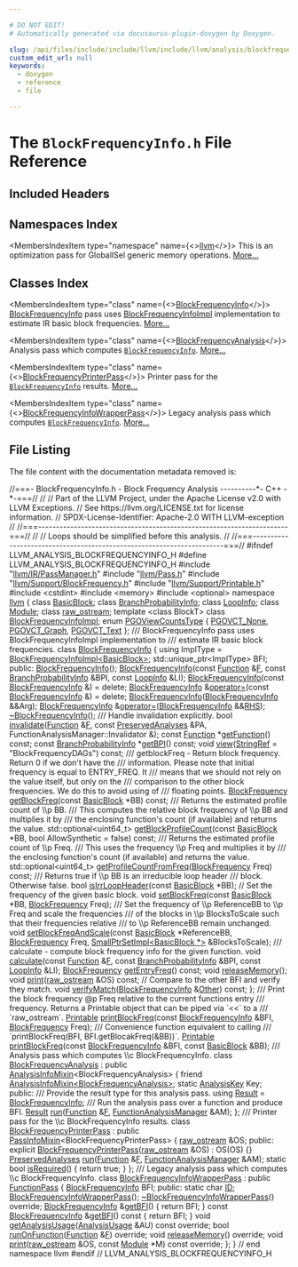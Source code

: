 ```yaml
---

# DO NOT EDIT!
# Automatically generated via docusaurus-plugin-doxygen by Doxygen.

slug: /api/files/include/include/llvm/include/llvm/analysis/blockfrequencyinfo-h
custom_edit_url: null
keywords:
  - doxygen
  - reference
  - file

---
```





# The `BlockFrequencyInfo.h` File Reference

<DoxygenPage pluginConfig={pluginConfig}>



## Included Headers

<IncludesList>
<IncludesListItem
  filePath="llvm/IR/PassManager.h"
  permalink="/docs/api/files/include/include/llvm/include/llvm/ir/passmanager-h"
  isLocal="true" />
<IncludesListItem
  filePath="llvm/Pass.h"
  permalink="/docs/api/files/include/include/llvm/pass-h"
  isLocal="true" />
<IncludesListItem
  filePath="llvm/Support/BlockFrequency.h"
  permalink="/docs/api/files/include/include/llvm/include/llvm/support/blockfrequency-h"
  isLocal="true" />
<IncludesListItem
  filePath="llvm/Support/Printable.h"
  permalink="/docs/api/files/include/include/llvm/include/llvm/support/printable-h"
  isLocal="true" />
<IncludesListItem
  filePath="cstdint"
  permalink=""
  isLocal="false" />
<IncludesListItem
  filePath="memory"
  permalink=""
  isLocal="false" />
<IncludesListItem
  filePath="optional"
  permalink=""
  isLocal="false" />
</IncludesList>

## Namespaces Index

<MembersIndex>

<MembersIndexItem
  type="namespace"
  name={<><a href="/docs/api/namespaces/llvm">llvm</a></>}>
This is an optimization pass for GlobalISel generic memory operations. <a href="/docs/api/namespaces/llvm/#details">More...</a>
</MembersIndexItem>

</MembersIndex>

## Classes Index

<MembersIndex>

<MembersIndexItem
  type="class"
  name={<><a href="/docs/api/classes/llvm/blockfrequencyinfo">BlockFrequencyInfo</a></>}>
<a href="/docs/api/classes/llvm/blockfrequencyinfo">BlockFrequencyInfo</a> pass uses <a href="/docs/api/classes/llvm/blockfrequencyinfoimpl">BlockFrequencyInfoImpl</a> implementation to estimate IR basic block frequencies. <a href="/docs/api/classes/llvm/blockfrequencyinfo/#details">More...</a>
</MembersIndexItem>

<MembersIndexItem
  type="class"
  name={<><a href="/docs/api/classes/llvm/blockfrequencyanalysis">BlockFrequencyAnalysis</a></>}>
Analysis pass which computes <code><a href="/docs/api/classes/llvm/blockfrequencyinfo">BlockFrequencyInfo</a></code>. <a href="/docs/api/classes/llvm/blockfrequencyanalysis/#details">More...</a>
</MembersIndexItem>

<MembersIndexItem
  type="class"
  name={<><a href="/docs/api/classes/llvm/blockfrequencyprinterpass">BlockFrequencyPrinterPass</a></>}>
Printer pass for the <code><a href="/docs/api/classes/llvm/blockfrequencyinfo">BlockFrequencyInfo</a></code> results. <a href="/docs/api/classes/llvm/blockfrequencyprinterpass/#details">More...</a>
</MembersIndexItem>

<MembersIndexItem
  type="class"
  name={<><a href="/docs/api/classes/llvm/blockfrequencyinfowrapperpass">BlockFrequencyInfoWrapperPass</a></>}>
Legacy analysis pass which computes <code><a href="/docs/api/classes/llvm/blockfrequencyinfo">BlockFrequencyInfo</a></code>. <a href="/docs/api/classes/llvm/blockfrequencyinfowrapperpass/#details">More...</a>
</MembersIndexItem>

</MembersIndex>


## File Listing

The file content with the documentation metadata removed is:

<ProgramListing>

<Link id="l00001" /><CodeLine lineNumber="1"><Highlight kind="comment">//===- BlockFrequencyInfo.h - Block Frequency Analysis ----------&#42;- C++ -&#42;-===//</Highlight><Highlight kind="normal"></Highlight></CodeLine>
<Link id="l00002" /><CodeLine lineNumber="2"><Highlight kind="normal"></Highlight><Highlight kind="comment">//</Highlight><Highlight kind="normal"></Highlight></CodeLine>
<Link id="l00003" /><CodeLine lineNumber="3"><Highlight kind="normal"></Highlight><Highlight kind="comment">// Part of the LLVM Project, under the Apache License v2.0 with LLVM Exceptions.</Highlight><Highlight kind="normal"></Highlight></CodeLine>
<Link id="l00004" /><CodeLine lineNumber="4"><Highlight kind="normal"></Highlight><Highlight kind="comment">// See https://llvm.org/LICENSE.txt for license information.</Highlight><Highlight kind="normal"></Highlight></CodeLine>
<Link id="l00005" /><CodeLine lineNumber="5"><Highlight kind="normal"></Highlight><Highlight kind="comment">// SPDX-License-Identifier: Apache-2.0 WITH LLVM-exception</Highlight><Highlight kind="normal"></Highlight></CodeLine>
<Link id="l00006" /><CodeLine lineNumber="6"><Highlight kind="normal"></Highlight><Highlight kind="comment">//</Highlight><Highlight kind="normal"></Highlight></CodeLine>
<Link id="l00007" /><CodeLine lineNumber="7"><Highlight kind="normal"></Highlight><Highlight kind="comment">//===----------------------------------------------------------------------===//</Highlight><Highlight kind="normal"></Highlight></CodeLine>
<Link id="l00008" /><CodeLine lineNumber="8"><Highlight kind="normal"></Highlight><Highlight kind="comment">//</Highlight><Highlight kind="normal"></Highlight></CodeLine>
<Link id="l00009" /><CodeLine lineNumber="9"><Highlight kind="normal"></Highlight><Highlight kind="comment">// Loops should be simplified before this analysis.</Highlight><Highlight kind="normal"></Highlight></CodeLine>
<Link id="l00010" /><CodeLine lineNumber="10"><Highlight kind="normal"></Highlight><Highlight kind="comment">//</Highlight><Highlight kind="normal"></Highlight></CodeLine>
<Link id="l00011" /><CodeLine lineNumber="11"><Highlight kind="normal"></Highlight><Highlight kind="comment">//===----------------------------------------------------------------------===//</Highlight><Highlight kind="normal"></Highlight></CodeLine>
<Link id="l00012" /><CodeLine lineNumber="12"><Highlight kind="normal"></Highlight></CodeLine>
<Link id="l00013" /><CodeLine lineNumber="13"><Highlight kind="normal"></Highlight><Highlight kind="preprocessor">#ifndef LLVM&#95;ANALYSIS&#95;BLOCKFREQUENCYINFO&#95;H</Highlight><Highlight kind="normal"></Highlight></CodeLine>
<Link id="l00014" /><CodeLine lineNumber="14"><Highlight kind="normal"></Highlight><Highlight kind="preprocessor">#define LLVM&#95;ANALYSIS&#95;BLOCKFREQUENCYINFO&#95;H</Highlight><Highlight kind="normal"></Highlight></CodeLine>
<Link id="l00015" /><CodeLine lineNumber="15"><Highlight kind="normal"></Highlight></CodeLine>
<Link id="l00016" /><CodeLine lineNumber="16"><Highlight kind="normal"></Highlight><Highlight kind="preprocessor">#include &quot;<a href="/docs/api/files/include/include/llvm/include/llvm/ir/passmanager-h">llvm/IR/PassManager.h</a>&quot;</Highlight><Highlight kind="normal"></Highlight></CodeLine>
<Link id="l00017" /><CodeLine lineNumber="17"><Highlight kind="normal"></Highlight><Highlight kind="preprocessor">#include &quot;<a href="/docs/api/files/include/include/llvm/pass-h">llvm/Pass.h</a>&quot;</Highlight><Highlight kind="normal"></Highlight></CodeLine>
<Link id="l00018" /><CodeLine lineNumber="18"><Highlight kind="normal"></Highlight><Highlight kind="preprocessor">#include &quot;<a href="/docs/api/files/include/include/llvm/include/llvm/support/blockfrequency-h">llvm/Support/BlockFrequency.h</a>&quot;</Highlight><Highlight kind="normal"></Highlight></CodeLine>
<Link id="l00019" /><CodeLine lineNumber="19"><Highlight kind="normal"></Highlight><Highlight kind="preprocessor">#include &quot;<a href="/docs/api/files/include/include/llvm/include/llvm/support/printable-h">llvm/Support/Printable.h</a>&quot;</Highlight><Highlight kind="normal"></Highlight></CodeLine>
<Link id="l00020" /><CodeLine lineNumber="20"><Highlight kind="normal"></Highlight><Highlight kind="preprocessor">#include &lt;cstdint&gt;</Highlight><Highlight kind="normal"></Highlight></CodeLine>
<Link id="l00021" /><CodeLine lineNumber="21"><Highlight kind="normal"></Highlight><Highlight kind="preprocessor">#include &lt;memory&gt;</Highlight><Highlight kind="normal"></Highlight></CodeLine>
<Link id="l00022" /><CodeLine lineNumber="22"><Highlight kind="normal"></Highlight><Highlight kind="preprocessor">#include &lt;optional&gt;</Highlight><Highlight kind="normal"></Highlight></CodeLine>
<Link id="l00023" /><CodeLine lineNumber="23"><Highlight kind="normal"></Highlight></CodeLine>
<Link id="l00024" /><CodeLine lineNumber="24"><Highlight kind="normal"></Highlight><Highlight kind="keyword">namespace </Highlight><Highlight kind="normal"><a href="/docs/api/namespaces/llvm">llvm</a> &#123;</Highlight></CodeLine>
<Link id="l00025" /><CodeLine lineNumber="25"><Highlight kind="normal"></Highlight></CodeLine>
<Link id="l00026" /><CodeLine lineNumber="26"><Highlight kind="normal"></Highlight><Highlight kind="keyword">class </Highlight><Highlight kind="normal"><a href="/docs/api/classes/llvm/basicblock">BasicBlock</a>;</Highlight></CodeLine>
<Link id="l00027" /><CodeLine lineNumber="27"><Highlight kind="normal"></Highlight><Highlight kind="keyword">class </Highlight><Highlight kind="normal"><a href="/docs/api/classes/llvm/branchprobabilityinfo">BranchProbabilityInfo</a>;</Highlight></CodeLine>
<Link id="l00028" /><CodeLine lineNumber="28"><Highlight kind="normal"></Highlight><Highlight kind="keyword">class </Highlight><Highlight kind="normal"><a href="/docs/api/classes/llvm/loopinfo">LoopInfo</a>;</Highlight></CodeLine>
<Link id="l00029" /><CodeLine lineNumber="29"><Highlight kind="normal"></Highlight><Highlight kind="keyword">class </Highlight><Highlight kind="normal"><a href="/docs/api/classes/llvm/module">Module</a>;</Highlight></CodeLine>
<Link id="l00030" /><CodeLine lineNumber="30"><Highlight kind="normal"></Highlight><Highlight kind="keyword">class </Highlight><Highlight kind="normal"><a href="/docs/api/classes/llvm/raw-ostream">raw&#95;ostream</a>;</Highlight></CodeLine>
<Link id="l00031" /><CodeLine lineNumber="31"><Highlight kind="normal"></Highlight><Highlight kind="keyword">template</Highlight><Highlight kind="normal"> &lt;</Highlight><Highlight kind="keyword">class</Highlight><Highlight kind="normal"> BlockT&gt; </Highlight><Highlight kind="keyword">class </Highlight><Highlight kind="normal"><a href="/docs/api/classes/llvm/blockfrequencyinfoimpl">BlockFrequencyInfoImpl</a>;</Highlight></CodeLine>
<Link id="l00032" /><CodeLine lineNumber="32"><Highlight kind="normal"></Highlight></CodeLine>
<Link id="l00033" /><CodeLine lineNumber="33" lineLink="/docs/api/namespaces/llvm/#a726a37ae665057b176aba58871cf0616a006586d50ef1cc2441c651e5e0653c4e"><Highlight kind="normal"></Highlight><Highlight kind="keyword">enum</Highlight><Highlight kind="normal"> <a href="/docs/api/namespaces/llvm/#a726a37ae665057b176aba58871cf0616">PGOViewCountsType</a> &#123; <a href="/docs/api/namespaces/llvm/#a726a37ae665057b176aba58871cf0616a3c9596b568bb5b8379c7242004e4a70a">PGOVCT&#95;None</a>, <a href="/docs/api/namespaces/llvm/#a726a37ae665057b176aba58871cf0616a006586d50ef1cc2441c651e5e0653c4e">PGOVCT&#95;Graph</a>, <a href="/docs/api/namespaces/llvm/#a726a37ae665057b176aba58871cf0616ac7b397abc7fb6a7e89be33a420289bc8">PGOVCT&#95;Text</a> &#125;;</Highlight></CodeLine>
<Link id="l00034" /><CodeLine lineNumber="34"><Highlight kind="normal"></Highlight><Highlight kind="comment"></Highlight></CodeLine>
<Link id="l00035" /><CodeLine lineNumber="35"><Highlight kind="comment">/// BlockFrequencyInfo pass uses BlockFrequencyInfoImpl implementation to</Highlight></CodeLine>
<Link id="l00036" /><CodeLine lineNumber="36"><Highlight kind="comment">/// estimate IR basic block frequencies.</Highlight><Highlight kind="normal"></Highlight></CodeLine>
<Link id="l00037" /><CodeLine lineNumber="37" lineLink="/docs/api/classes/llvm/blockfrequencyinfo"><Highlight kind="normal"></Highlight><Highlight kind="keyword">class </Highlight><Highlight kind="normal"><a href="/docs/api/classes/llvm/blockfrequencyinfo/#a63f02875db1a565606e8eea6bb05db1b">BlockFrequencyInfo</a> &#123;</Highlight></CodeLine>
<Link id="l00038" /><CodeLine lineNumber="38"><Highlight kind="normal">  </Highlight><Highlight kind="keyword">using </Highlight><Highlight kind="normal">ImplType = <a href="/docs/api/classes/llvm/blockfrequencyinfoimpl">BlockFrequencyInfoImpl&lt;BasicBlock&gt;</a>;</Highlight></CodeLine>
<Link id="l00039" /><CodeLine lineNumber="39"><Highlight kind="normal"></Highlight></CodeLine>
<Link id="l00040" /><CodeLine lineNumber="40"><Highlight kind="normal">  std::unique&#95;ptr&lt;ImplType&gt; BFI;</Highlight></CodeLine>
<Link id="l00041" /><CodeLine lineNumber="41"><Highlight kind="normal"></Highlight></CodeLine>
<Link id="l00042" /><CodeLine lineNumber="42"><Highlight kind="normal"></Highlight><Highlight kind="keyword">public</Highlight><Highlight kind="normal">:</Highlight></CodeLine>
<Link id="l00043" /><CodeLine lineNumber="43" lineLink="/docs/api/classes/llvm/blockfrequencyinfo/#a63f02875db1a565606e8eea6bb05db1b"><Highlight kind="normal">  <a href="/docs/api/classes/llvm/blockfrequencyinfo/#a63f02875db1a565606e8eea6bb05db1b">BlockFrequencyInfo</a>();</Highlight></CodeLine>
<Link id="l00044" /><CodeLine lineNumber="44"><Highlight kind="normal">  <a href="/docs/api/classes/llvm/blockfrequencyinfo/#a63f02875db1a565606e8eea6bb05db1b">BlockFrequencyInfo</a>(</Highlight><Highlight kind="keyword">const</Highlight><Highlight kind="normal"> <a href="/docs/api/classes/llvm/function">Function</a> &amp;<a href="/docs/api/files/lib/lib/support/md5-cpp/#a96d73bbd7af15cb1fc38c3f4a3bd82e9">F</a>, </Highlight><Highlight kind="keyword">const</Highlight><Highlight kind="normal"> <a href="/docs/api/classes/llvm/branchprobabilityinfo">BranchProbabilityInfo</a> &amp;BPI,</Highlight></CodeLine>
<Link id="l00045" /><CodeLine lineNumber="45"><Highlight kind="normal">                     </Highlight><Highlight kind="keyword">const</Highlight><Highlight kind="normal"> <a href="/docs/api/classes/llvm/loopinfo">LoopInfo</a> &amp;LI);</Highlight></CodeLine>
<Link id="l00046" /><CodeLine lineNumber="46" lineLink="/docs/api/classes/llvm/blockfrequencyinfo/#afd2bac681140481173c55877752d2886"><Highlight kind="normal">  <a href="/docs/api/classes/llvm/blockfrequencyinfo/#afd2bac681140481173c55877752d2886">BlockFrequencyInfo</a>(</Highlight><Highlight kind="keyword">const</Highlight><Highlight kind="normal"> <a href="/docs/api/classes/llvm/blockfrequencyinfo/#a63f02875db1a565606e8eea6bb05db1b">BlockFrequencyInfo</a> &amp;) = </Highlight><Highlight kind="keyword">delete</Highlight><Highlight kind="normal">;</Highlight></CodeLine>
<Link id="l00047" /><CodeLine lineNumber="47" lineLink="/docs/api/classes/llvm/blockfrequencyinfo/#a557c1b880e465c1e2cdb22603d079d82"><Highlight kind="normal">  <a href="/docs/api/classes/llvm/blockfrequencyinfo/#a63f02875db1a565606e8eea6bb05db1b">BlockFrequencyInfo</a> &amp;<a href="/docs/api/classes/llvm/blockfrequencyinfo/#a557c1b880e465c1e2cdb22603d079d82">operator=</a>(</Highlight><Highlight kind="keyword">const</Highlight><Highlight kind="normal"> <a href="/docs/api/classes/llvm/blockfrequencyinfo/#a63f02875db1a565606e8eea6bb05db1b">BlockFrequencyInfo</a> &amp;) = </Highlight><Highlight kind="keyword">delete</Highlight><Highlight kind="normal">;</Highlight></CodeLine>
<Link id="l00048" /><CodeLine lineNumber="48"><Highlight kind="normal">  <a href="/docs/api/classes/llvm/blockfrequencyinfo/#a63f02875db1a565606e8eea6bb05db1b">BlockFrequencyInfo</a>(<a href="/docs/api/classes/llvm/blockfrequencyinfo/#a63f02875db1a565606e8eea6bb05db1b">BlockFrequencyInfo</a> &amp;&amp;Arg);</Highlight></CodeLine>
<Link id="l00049" /><CodeLine lineNumber="49"><Highlight kind="normal">  <a href="/docs/api/classes/llvm/blockfrequencyinfo/#a63f02875db1a565606e8eea6bb05db1b">BlockFrequencyInfo</a> &amp;<a href="/docs/api/classes/llvm/blockfrequencyinfo/#a557c1b880e465c1e2cdb22603d079d82">operator=</a>(<a href="/docs/api/classes/llvm/blockfrequencyinfo/#a63f02875db1a565606e8eea6bb05db1b">BlockFrequencyInfo</a> &amp;&amp;<a href="/docs/api/files/lib/lib/target/lib/target/x86/x86partialreduction-cpp/#a87b8bfbbe9d8f7146d7f20a5fb42efd0">RHS</a>);</Highlight></CodeLine>
<Link id="l00050" /><CodeLine lineNumber="50" lineLink="/docs/api/classes/llvm/blockfrequencyinfo/#a1866a9f48f05827180a76af09f9fd59d"><Highlight kind="normal">  <a href="/docs/api/classes/llvm/blockfrequencyinfo/#a1866a9f48f05827180a76af09f9fd59d">~BlockFrequencyInfo</a>();</Highlight></CodeLine>
<Link id="l00051" /><CodeLine lineNumber="51"><Highlight kind="normal"></Highlight><Highlight kind="comment"></Highlight></CodeLine>
<Link id="l00052" /><CodeLine lineNumber="52"><Highlight kind="comment">  /// Handle invalidation explicitly.</Highlight><Highlight kind="normal"></Highlight></CodeLine>
<Link id="l00053" /><CodeLine lineNumber="53"><Highlight kind="normal">  </Highlight><Highlight kind="keywordtype">bool</Highlight><Highlight kind="normal"> <a href="/docs/api/classes/llvm/blockfrequencyinfo/#ada47feae78e3f75c04c5474d5d805b09">invalidate</a>(<a href="/docs/api/classes/llvm/function">Function</a> &amp;<a href="/docs/api/files/lib/lib/support/md5-cpp/#a96d73bbd7af15cb1fc38c3f4a3bd82e9">F</a>, </Highlight><Highlight kind="keyword">const</Highlight><Highlight kind="normal"> <a href="/docs/api/classes/llvm/preservedanalyses">PreservedAnalyses</a> &amp;PA,</Highlight></CodeLine>
<Link id="l00054" /><CodeLine lineNumber="54"><Highlight kind="normal">                  FunctionAnalysisManager::Invalidator &amp;);</Highlight></CodeLine>
<Link id="l00055" /><CodeLine lineNumber="55"><Highlight kind="normal"></Highlight></CodeLine>
<Link id="l00056" /><CodeLine lineNumber="56"><Highlight kind="normal">  </Highlight><Highlight kind="keyword">const</Highlight><Highlight kind="normal"> <a href="/docs/api/classes/llvm/function">Function</a> &#42;<a href="/docs/api/classes/llvm/blockfrequencyinfo/#a1e347b3d4af60ff4752900497cb60fbb">getFunction</a>() </Highlight><Highlight kind="keyword">const</Highlight><Highlight kind="normal">;</Highlight></CodeLine>
<Link id="l00057" /><CodeLine lineNumber="57"><Highlight kind="normal">  </Highlight><Highlight kind="keyword">const</Highlight><Highlight kind="normal"> <a href="/docs/api/classes/llvm/branchprobabilityinfo">BranchProbabilityInfo</a> &#42;<a href="/docs/api/classes/llvm/blockfrequencyinfo/#a890d37fd94628447295e95a4ed325fc8">getBPI</a>() </Highlight><Highlight kind="keyword">const</Highlight><Highlight kind="normal">;</Highlight></CodeLine>
<Link id="l00058" /><CodeLine lineNumber="58"><Highlight kind="normal">  </Highlight><Highlight kind="keywordtype">void</Highlight><Highlight kind="normal"> <a href="/docs/api/classes/llvm/blockfrequencyinfo/#a69b85e6e41851b721a5bc1adc3d2f661">view</a>(<a href="/docs/api/classes/llvm/stringref">StringRef</a> = </Highlight><Highlight kind="stringliteral">&quot;BlockFrequencyDAGs&quot;</Highlight><Highlight kind="normal">) </Highlight><Highlight kind="keyword">const</Highlight><Highlight kind="normal">;</Highlight></CodeLine>
<Link id="l00059" /><CodeLine lineNumber="59"><Highlight kind="normal"></Highlight><Highlight kind="comment"></Highlight></CodeLine>
<Link id="l00060" /><CodeLine lineNumber="60"><Highlight kind="comment">  /// getblockFreq - Return block frequency. Return 0 if we don&#39;t have the</Highlight></CodeLine>
<Link id="l00061" /><CodeLine lineNumber="61"><Highlight kind="comment">  /// information. Please note that initial frequency is equal to ENTRY&#95;FREQ. It</Highlight></CodeLine>
<Link id="l00062" /><CodeLine lineNumber="62"><Highlight kind="comment">  /// means that we should not rely on the value itself, but only on the</Highlight></CodeLine>
<Link id="l00063" /><CodeLine lineNumber="63"><Highlight kind="comment">  /// comparison to the other block frequencies. We do this to avoid using of</Highlight></CodeLine>
<Link id="l00064" /><CodeLine lineNumber="64"><Highlight kind="comment">  /// floating points.</Highlight><Highlight kind="normal"></Highlight></CodeLine>
<Link id="l00065" /><CodeLine lineNumber="65"><Highlight kind="normal">  <a href="/docs/api/classes/llvm/blockfrequency">BlockFrequency</a> <a href="/docs/api/classes/llvm/blockfrequencyinfo/#ab8b72c18add22acd827f7a6cd1ff1bff">getBlockFreq</a>(</Highlight><Highlight kind="keyword">const</Highlight><Highlight kind="normal"> <a href="/docs/api/classes/llvm/basicblock">BasicBlock</a> &#42;BB) </Highlight><Highlight kind="keyword">const</Highlight><Highlight kind="normal">;</Highlight></CodeLine>
<Link id="l00066" /><CodeLine lineNumber="66"><Highlight kind="normal"></Highlight><Highlight kind="comment"></Highlight></CodeLine>
<Link id="l00067" /><CodeLine lineNumber="67"><Highlight kind="comment">  /// Returns the estimated profile count of \\p BB.</Highlight></CodeLine>
<Link id="l00068" /><CodeLine lineNumber="68"><Highlight kind="comment">  /// This computes the relative block frequency of \\p BB and multiplies it by</Highlight></CodeLine>
<Link id="l00069" /><CodeLine lineNumber="69"><Highlight kind="comment">  /// the enclosing function&#39;s count (if available) and returns the value.</Highlight><Highlight kind="normal"></Highlight></CodeLine>
<Link id="l00070" /><CodeLine lineNumber="70"><Highlight kind="normal">  std::optional&lt;uint64&#95;t&gt;</Highlight></CodeLine>
<Link id="l00071" /><CodeLine lineNumber="71"><Highlight kind="normal">  <a href="/docs/api/classes/llvm/blockfrequencyinfo/#a45e6b2c5c4e59ddc05ad9a2685706e75">getBlockProfileCount</a>(</Highlight><Highlight kind="keyword">const</Highlight><Highlight kind="normal"> <a href="/docs/api/classes/llvm/basicblock">BasicBlock</a> &#42;BB, </Highlight><Highlight kind="keywordtype">bool</Highlight><Highlight kind="normal"> AllowSynthetic = </Highlight><Highlight kind="keyword">false</Highlight><Highlight kind="normal">) </Highlight><Highlight kind="keyword">const</Highlight><Highlight kind="normal">;</Highlight></CodeLine>
<Link id="l00072" /><CodeLine lineNumber="72"><Highlight kind="normal"></Highlight><Highlight kind="comment"></Highlight></CodeLine>
<Link id="l00073" /><CodeLine lineNumber="73"><Highlight kind="comment">  /// Returns the estimated profile count of \\p Freq.</Highlight></CodeLine>
<Link id="l00074" /><CodeLine lineNumber="74"><Highlight kind="comment">  /// This uses the frequency \\p Freq and multiplies it by</Highlight></CodeLine>
<Link id="l00075" /><CodeLine lineNumber="75"><Highlight kind="comment">  /// the enclosing function&#39;s count (if available) and returns the value.</Highlight><Highlight kind="normal"></Highlight></CodeLine>
<Link id="l00076" /><CodeLine lineNumber="76"><Highlight kind="normal">  std::optional&lt;uint64&#95;t&gt; <a href="/docs/api/classes/llvm/blockfrequencyinfo/#a02c90557d0de0a6573903a55ef08f20d">getProfileCountFromFreq</a>(<a href="/docs/api/classes/llvm/blockfrequency">BlockFrequency</a> Freq) </Highlight><Highlight kind="keyword">const</Highlight><Highlight kind="normal">;</Highlight></CodeLine>
<Link id="l00077" /><CodeLine lineNumber="77"><Highlight kind="normal"></Highlight><Highlight kind="comment"></Highlight></CodeLine>
<Link id="l00078" /><CodeLine lineNumber="78"><Highlight kind="comment">  /// Returns true if \\p BB is an irreducible loop header</Highlight></CodeLine>
<Link id="l00079" /><CodeLine lineNumber="79"><Highlight kind="comment">  /// block. Otherwise false.</Highlight><Highlight kind="normal"></Highlight></CodeLine>
<Link id="l00080" /><CodeLine lineNumber="80"><Highlight kind="normal">  </Highlight><Highlight kind="keywordtype">bool</Highlight><Highlight kind="normal"> <a href="/docs/api/classes/llvm/blockfrequencyinfo/#a0057533e78de6c22b6d3dd3ae3ec0b5f">isIrrLoopHeader</a>(</Highlight><Highlight kind="keyword">const</Highlight><Highlight kind="normal"> <a href="/docs/api/classes/llvm/basicblock">BasicBlock</a> &#42;BB);</Highlight></CodeLine>
<Link id="l00081" /><CodeLine lineNumber="81"><Highlight kind="normal"></Highlight></CodeLine>
<Link id="l00082" /><CodeLine lineNumber="82"><Highlight kind="normal">  </Highlight><Highlight kind="comment">// Set the frequency of the given basic block.</Highlight><Highlight kind="normal"></Highlight></CodeLine>
<Link id="l00083" /><CodeLine lineNumber="83"><Highlight kind="normal">  </Highlight><Highlight kind="keywordtype">void</Highlight><Highlight kind="normal"> <a href="/docs/api/classes/llvm/blockfrequencyinfo/#a13f090421b36f5795113215ab6c507ce">setBlockFreq</a>(</Highlight><Highlight kind="keyword">const</Highlight><Highlight kind="normal"> <a href="/docs/api/classes/llvm/basicblock">BasicBlock</a> &#42;BB, <a href="/docs/api/classes/llvm/blockfrequency">BlockFrequency</a> Freq);</Highlight></CodeLine>
<Link id="l00084" /><CodeLine lineNumber="84"><Highlight kind="normal"></Highlight><Highlight kind="comment"></Highlight></CodeLine>
<Link id="l00085" /><CodeLine lineNumber="85"><Highlight kind="comment">  /// Set the frequency of \\p ReferenceBB to \\p Freq and scale the frequencies</Highlight></CodeLine>
<Link id="l00086" /><CodeLine lineNumber="86"><Highlight kind="comment">  /// of the blocks in \\p BlocksToScale such that their frequencies relative</Highlight></CodeLine>
<Link id="l00087" /><CodeLine lineNumber="87"><Highlight kind="comment">  /// to \\p ReferenceBB remain unchanged.</Highlight><Highlight kind="normal"></Highlight></CodeLine>
<Link id="l00088" /><CodeLine lineNumber="88"><Highlight kind="normal">  </Highlight><Highlight kind="keywordtype">void</Highlight><Highlight kind="normal"> <a href="/docs/api/classes/llvm/blockfrequencyinfo/#a79d23612ec0c59f4c30ccfabfc2b312c">setBlockFreqAndScale</a>(</Highlight><Highlight kind="keyword">const</Highlight><Highlight kind="normal"> <a href="/docs/api/classes/llvm/basicblock">BasicBlock</a> &#42;ReferenceBB, <a href="/docs/api/classes/llvm/blockfrequency">BlockFrequency</a> Freq,</Highlight></CodeLine>
<Link id="l00089" /><CodeLine lineNumber="89"><Highlight kind="normal">                            <a href="/docs/api/classes/llvm/smallptrsetimpl">SmallPtrSetImpl&lt;BasicBlock &#42;&gt;</a> &amp;BlocksToScale);</Highlight></CodeLine>
<Link id="l00090" /><CodeLine lineNumber="90"><Highlight kind="normal"></Highlight><Highlight kind="comment"></Highlight></CodeLine>
<Link id="l00091" /><CodeLine lineNumber="91"><Highlight kind="comment">  /// calculate - compute block frequency info for the given function.</Highlight><Highlight kind="normal"></Highlight></CodeLine>
<Link id="l00092" /><CodeLine lineNumber="92"><Highlight kind="normal">  </Highlight><Highlight kind="keywordtype">void</Highlight><Highlight kind="normal"> <a href="/docs/api/classes/llvm/blockfrequencyinfo/#a028fa7f559c340968f4faefbd899e69b">calculate</a>(</Highlight><Highlight kind="keyword">const</Highlight><Highlight kind="normal"> <a href="/docs/api/classes/llvm/function">Function</a> &amp;<a href="/docs/api/files/lib/lib/support/md5-cpp/#a96d73bbd7af15cb1fc38c3f4a3bd82e9">F</a>, </Highlight><Highlight kind="keyword">const</Highlight><Highlight kind="normal"> <a href="/docs/api/classes/llvm/branchprobabilityinfo">BranchProbabilityInfo</a> &amp;BPI,</Highlight></CodeLine>
<Link id="l00093" /><CodeLine lineNumber="93"><Highlight kind="normal">                 </Highlight><Highlight kind="keyword">const</Highlight><Highlight kind="normal"> <a href="/docs/api/classes/llvm/loopinfo">LoopInfo</a> &amp;LI);</Highlight></CodeLine>
<Link id="l00094" /><CodeLine lineNumber="94"><Highlight kind="normal"></Highlight></CodeLine>
<Link id="l00095" /><CodeLine lineNumber="95"><Highlight kind="normal">  <a href="/docs/api/classes/llvm/blockfrequency">BlockFrequency</a> <a href="/docs/api/classes/llvm/blockfrequencyinfo/#a9c6cc2749829526cefbb731b0474e0be">getEntryFreq</a>() </Highlight><Highlight kind="keyword">const</Highlight><Highlight kind="normal">;</Highlight></CodeLine>
<Link id="l00096" /><CodeLine lineNumber="96"><Highlight kind="normal">  </Highlight><Highlight kind="keywordtype">void</Highlight><Highlight kind="normal"> <a href="/docs/api/classes/llvm/blockfrequencyinfo/#ad0ed2aa793189babbd64c24e1cb77156">releaseMemory</a>();</Highlight></CodeLine>
<Link id="l00097" /><CodeLine lineNumber="97"><Highlight kind="normal">  </Highlight><Highlight kind="keywordtype">void</Highlight><Highlight kind="normal"> <a href="/docs/api/classes/llvm/blockfrequencyinfo/#abcdff384c4765fb588d0c50c973f2168">print</a>(<a href="/docs/api/classes/llvm/raw-ostream">raw&#95;ostream</a> &amp;OS) </Highlight><Highlight kind="keyword">const</Highlight><Highlight kind="normal">;</Highlight></CodeLine>
<Link id="l00098" /><CodeLine lineNumber="98"><Highlight kind="normal"></Highlight></CodeLine>
<Link id="l00099" /><CodeLine lineNumber="99"><Highlight kind="normal">  </Highlight><Highlight kind="comment">// Compare to the other BFI and verify they match.</Highlight><Highlight kind="normal"></Highlight></CodeLine>
<Link id="l00100" /><CodeLine lineNumber="100"><Highlight kind="normal">  </Highlight><Highlight kind="keywordtype">void</Highlight><Highlight kind="normal"> <a href="/docs/api/classes/llvm/blockfrequencyinfo/#aeec3f4d44d62f63f2bdd75c0379c83f0">verifyMatch</a>(<a href="/docs/api/classes/llvm/blockfrequencyinfo/#a63f02875db1a565606e8eea6bb05db1b">BlockFrequencyInfo</a> &amp;<a href="/docs/api/namespaces/llvm/#a9eb4f5b98b70ee4fab9614ed58282c1fa6311ae17c1ee52b36e68aaf4ad066387">Other</a>) </Highlight><Highlight kind="keyword">const</Highlight><Highlight kind="normal">;</Highlight></CodeLine>
<Link id="l00101" /><CodeLine lineNumber="101"><Highlight kind="normal">&#125;;</Highlight></CodeLine>
<Link id="l00102" /><CodeLine lineNumber="102"><Highlight kind="normal"></Highlight><Highlight kind="comment"></Highlight></CodeLine>
<Link id="l00103" /><CodeLine lineNumber="103"><Highlight kind="comment">/// Print the block frequency @p Freq relative to the current functions entry</Highlight></CodeLine>
<Link id="l00104" /><CodeLine lineNumber="104"><Highlight kind="comment">/// frequency. Returns a Printable object that can be piped via &#96;&lt;&lt;&#96; to a</Highlight></CodeLine>
<Link id="l00105" /><CodeLine lineNumber="105"><Highlight kind="comment">/// &#96;raw&#95;ostream&#96;.</Highlight><Highlight kind="normal"></Highlight></CodeLine>
<Link id="l00106" /><CodeLine lineNumber="106"><Highlight kind="normal"><a href="/docs/api/classes/llvm/printable">Printable</a> <a href="/docs/api/namespaces/llvm/#ada715bce8140114cd2fd2f8ab018f7c3">printBlockFreq</a>(</Highlight><Highlight kind="keyword">const</Highlight><Highlight kind="normal"> <a href="/docs/api/classes/llvm/blockfrequencyinfo">BlockFrequencyInfo</a> &amp;BFI, <a href="/docs/api/classes/llvm/blockfrequency">BlockFrequency</a> Freq);</Highlight></CodeLine>
<Link id="l00107" /><CodeLine lineNumber="107"><Highlight kind="normal"></Highlight><Highlight kind="comment"></Highlight></CodeLine>
<Link id="l00108" /><CodeLine lineNumber="108"><Highlight kind="comment">/// Convenience function equivalent to calling</Highlight></CodeLine>
<Link id="l00109" /><CodeLine lineNumber="109"><Highlight kind="comment">/// &#96;printBlockFreq(BFI, BFI.getBlocakFreq(&amp;BB))&#96;.</Highlight><Highlight kind="normal"></Highlight></CodeLine>
<Link id="l00110" /><CodeLine lineNumber="110"><Highlight kind="normal"><a href="/docs/api/classes/llvm/printable">Printable</a> <a href="/docs/api/namespaces/llvm/#ada715bce8140114cd2fd2f8ab018f7c3">printBlockFreq</a>(</Highlight><Highlight kind="keyword">const</Highlight><Highlight kind="normal"> <a href="/docs/api/classes/llvm/blockfrequencyinfo">BlockFrequencyInfo</a> &amp;BFI, </Highlight><Highlight kind="keyword">const</Highlight><Highlight kind="normal"> <a href="/docs/api/classes/llvm/basicblock">BasicBlock</a> &amp;BB);</Highlight></CodeLine>
<Link id="l00111" /><CodeLine lineNumber="111"><Highlight kind="normal"></Highlight><Highlight kind="comment"></Highlight></CodeLine>
<Link id="l00112" /><CodeLine lineNumber="112"><Highlight kind="comment">/// Analysis pass which computes \\c BlockFrequencyInfo.</Highlight><Highlight kind="normal"></Highlight></CodeLine>
<Link id="l00113" /><CodeLine lineNumber="113" lineLink="/docs/api/classes/llvm/blockfrequencyanalysis"><Highlight kind="normal"></Highlight><Highlight kind="keyword">class </Highlight><Highlight kind="normal"><a href="/docs/api/classes/llvm/blockfrequencyanalysis">BlockFrequencyAnalysis</a></Highlight></CodeLine>
<Link id="l00114" /><CodeLine lineNumber="114"><Highlight kind="normal">    : </Highlight><Highlight kind="keyword">public</Highlight><Highlight kind="normal"> <a href="/docs/api/structs/llvm/analysisinfomixin">AnalysisInfoMixin</a>&lt;BlockFrequencyAnalysis&gt; &#123;</Highlight></CodeLine>
<Link id="l00115" /><CodeLine lineNumber="115"><Highlight kind="normal">  </Highlight><Highlight kind="keyword">friend</Highlight><Highlight kind="normal"> <a href="/docs/api/structs/llvm/analysisinfomixin">AnalysisInfoMixin&lt;BlockFrequencyAnalysis&gt;</a>;</Highlight></CodeLine>
<Link id="l00116" /><CodeLine lineNumber="116"><Highlight kind="normal"></Highlight></CodeLine>
<Link id="l00117" /><CodeLine lineNumber="117"><Highlight kind="normal">  </Highlight><Highlight kind="keyword">static</Highlight><Highlight kind="normal"> <a href="/docs/api/structs/llvm/analysiskey">AnalysisKey</a> Key;</Highlight></CodeLine>
<Link id="l00118" /><CodeLine lineNumber="118"><Highlight kind="normal"></Highlight></CodeLine>
<Link id="l00119" /><CodeLine lineNumber="119"><Highlight kind="normal"></Highlight><Highlight kind="keyword">public</Highlight><Highlight kind="normal">:</Highlight><Highlight kind="comment"></Highlight></CodeLine>
<Link id="l00120" /><CodeLine lineNumber="120"><Highlight kind="comment">  /// Provide the result type for this analysis pass.</Highlight><Highlight kind="normal"></Highlight></CodeLine>
<Link id="l00121" /><CodeLine lineNumber="121" lineLink="/docs/api/classes/llvm/blockfrequencyanalysis/#a232f406ce44165fb3b38f2ae278f6267"><Highlight kind="normal">  </Highlight><Highlight kind="keyword">using </Highlight><Highlight kind="normal"><a href="/docs/api/classes/llvm/blockfrequencyanalysis/#a232f406ce44165fb3b38f2ae278f6267">Result</a> = <a href="/docs/api/classes/llvm/blockfrequencyinfo">BlockFrequencyInfo</a>;</Highlight></CodeLine>
<Link id="l00122" /><CodeLine lineNumber="122"><Highlight kind="normal"></Highlight><Highlight kind="comment"></Highlight></CodeLine>
<Link id="l00123" /><CodeLine lineNumber="123"><Highlight kind="comment">  /// Run the analysis pass over a function and produce BFI.</Highlight><Highlight kind="normal"></Highlight></CodeLine>
<Link id="l00124" /><CodeLine lineNumber="124"><Highlight kind="normal">  <a href="/docs/api/classes/llvm/blockfrequencyanalysis/#a232f406ce44165fb3b38f2ae278f6267">Result</a> <a href="/docs/api/classes/llvm/blockfrequencyanalysis/#ae5af9e07de7320c60fc8c89057e69354">run</a>(<a href="/docs/api/classes/llvm/function">Function</a> &amp;<a href="/docs/api/files/lib/lib/support/md5-cpp/#a96d73bbd7af15cb1fc38c3f4a3bd82e9">F</a>, <a href="/docs/api/namespaces/llvm/#adce09a5a0de0e3177eb00e932734af2f">FunctionAnalysisManager</a> &amp;AM);</Highlight></CodeLine>
<Link id="l00125" /><CodeLine lineNumber="125"><Highlight kind="normal">&#125;;</Highlight></CodeLine>
<Link id="l00126" /><CodeLine lineNumber="126"><Highlight kind="normal"></Highlight><Highlight kind="comment"></Highlight></CodeLine>
<Link id="l00127" /><CodeLine lineNumber="127"><Highlight kind="comment">/// Printer pass for the \\c BlockFrequencyInfo results.</Highlight><Highlight kind="normal"></Highlight></CodeLine>
<Link id="l00128" /><CodeLine lineNumber="128" lineLink="/docs/api/classes/llvm/blockfrequencyprinterpass"><Highlight kind="normal"></Highlight><Highlight kind="keyword">class </Highlight><Highlight kind="normal"><a href="/docs/api/classes/llvm/blockfrequencyprinterpass/#a28ac69c2a94165f16b93afdf8ce7a224">BlockFrequencyPrinterPass</a></Highlight></CodeLine>
<Link id="l00129" /><CodeLine lineNumber="129"><Highlight kind="normal">    : </Highlight><Highlight kind="keyword">public</Highlight><Highlight kind="normal"> <a href="/docs/api/structs/llvm/passinfomixin">PassInfoMixin</a>&lt;BlockFrequencyPrinterPass&gt; &#123;</Highlight></CodeLine>
<Link id="l00130" /><CodeLine lineNumber="130"><Highlight kind="normal">  <a href="/docs/api/classes/llvm/raw-ostream">raw&#95;ostream</a> &amp;OS;</Highlight></CodeLine>
<Link id="l00131" /><CodeLine lineNumber="131"><Highlight kind="normal"></Highlight></CodeLine>
<Link id="l00132" /><CodeLine lineNumber="132"><Highlight kind="normal"></Highlight><Highlight kind="keyword">public</Highlight><Highlight kind="normal">:</Highlight></CodeLine>
<Link id="l00133" /><CodeLine lineNumber="133" lineLink="/docs/api/classes/llvm/blockfrequencyprinterpass/#a28ac69c2a94165f16b93afdf8ce7a224"><Highlight kind="normal">  </Highlight><Highlight kind="keyword">explicit</Highlight><Highlight kind="normal"> <a href="/docs/api/classes/llvm/blockfrequencyprinterpass/#a28ac69c2a94165f16b93afdf8ce7a224">BlockFrequencyPrinterPass</a>(<a href="/docs/api/classes/llvm/raw-ostream">raw&#95;ostream</a> &amp;OS) : OS(OS) &#123;&#125;</Highlight></CodeLine>
<Link id="l00134" /><CodeLine lineNumber="134"><Highlight kind="normal"></Highlight></CodeLine>
<Link id="l00135" /><CodeLine lineNumber="135"><Highlight kind="normal">  <a href="/docs/api/classes/llvm/preservedanalyses">PreservedAnalyses</a> <a href="/docs/api/classes/llvm/blockfrequencyprinterpass/#a5a6cbafd8221cce28bfb4fe7aca32f94">run</a>(<a href="/docs/api/classes/llvm/function">Function</a> &amp;<a href="/docs/api/files/lib/lib/support/md5-cpp/#a96d73bbd7af15cb1fc38c3f4a3bd82e9">F</a>, <a href="/docs/api/namespaces/llvm/#adce09a5a0de0e3177eb00e932734af2f">FunctionAnalysisManager</a> &amp;AM);</Highlight></CodeLine>
<Link id="l00136" /><CodeLine lineNumber="136"><Highlight kind="normal"></Highlight></CodeLine>
<Link id="l00137" /><CodeLine lineNumber="137" lineLink="/docs/api/classes/llvm/blockfrequencyprinterpass/#a73c0279ba82bc6763c1f80392e9616d7"><Highlight kind="normal">  </Highlight><Highlight kind="keyword">static</Highlight><Highlight kind="normal"> </Highlight><Highlight kind="keywordtype">bool</Highlight><Highlight kind="normal"> <a href="/docs/api/classes/llvm/blockfrequencyprinterpass/#a73c0279ba82bc6763c1f80392e9616d7">isRequired</a>() &#123; </Highlight><Highlight kind="keywordflow">return</Highlight><Highlight kind="normal"> </Highlight><Highlight kind="keyword">true</Highlight><Highlight kind="normal">; &#125;</Highlight></CodeLine>
<Link id="l00138" /><CodeLine lineNumber="138"><Highlight kind="normal">&#125;;</Highlight></CodeLine>
<Link id="l00139" /><CodeLine lineNumber="139"><Highlight kind="normal"></Highlight><Highlight kind="comment"></Highlight></CodeLine>
<Link id="l00140" /><CodeLine lineNumber="140"><Highlight kind="comment">/// Legacy analysis pass which computes \\c BlockFrequencyInfo.</Highlight><Highlight kind="normal"></Highlight></CodeLine>
<Link id="l00141" /><CodeLine lineNumber="141" lineLink="/docs/api/classes/llvm/blockfrequencyinfowrapperpass"><Highlight kind="normal"></Highlight><Highlight kind="keyword">class </Highlight><Highlight kind="normal"><a href="/docs/api/classes/llvm/blockfrequencyinfowrapperpass/#a9a768738e6751ab883e9dd4075a52461">BlockFrequencyInfoWrapperPass</a> : </Highlight><Highlight kind="keyword">public</Highlight><Highlight kind="normal"> <a href="/docs/api/classes/llvm/functionpass/#a7691d83e3561f781cae4ce4a01bdfa93">FunctionPass</a> &#123;</Highlight></CodeLine>
<Link id="l00142" /><CodeLine lineNumber="142"><Highlight kind="normal">  <a href="/docs/api/classes/llvm/blockfrequencyinfo">BlockFrequencyInfo</a> BFI;</Highlight></CodeLine>
<Link id="l00143" /><CodeLine lineNumber="143"><Highlight kind="normal"></Highlight></CodeLine>
<Link id="l00144" /><CodeLine lineNumber="144"><Highlight kind="normal"></Highlight><Highlight kind="keyword">public</Highlight><Highlight kind="normal">:</Highlight></CodeLine>
<Link id="l00145" /><CodeLine lineNumber="145" lineLink="/docs/api/classes/llvm/blockfrequencyinfowrapperpass/#aaf5ba575f3fe72ca0fc66be28995bf4f"><Highlight kind="normal">  </Highlight><Highlight kind="keyword">static</Highlight><Highlight kind="normal"> </Highlight><Highlight kind="keywordtype">char</Highlight><Highlight kind="normal"> <a href="/docs/api/classes/llvm/blockfrequencyinfowrapperpass/#aaf5ba575f3fe72ca0fc66be28995bf4f">ID</a>;</Highlight></CodeLine>
<Link id="l00146" /><CodeLine lineNumber="146"><Highlight kind="normal"></Highlight></CodeLine>
<Link id="l00147" /><CodeLine lineNumber="147"><Highlight kind="normal">  <a href="/docs/api/classes/llvm/blockfrequencyinfowrapperpass/#a9a768738e6751ab883e9dd4075a52461">BlockFrequencyInfoWrapperPass</a>();</Highlight></CodeLine>
<Link id="l00148" /><CodeLine lineNumber="148" lineLink="/docs/api/classes/llvm/blockfrequencyinfowrapperpass/#a3305a99eb1500f5c5eccb55d5cf4c51c"><Highlight kind="normal">  <a href="/docs/api/classes/llvm/blockfrequencyinfowrapperpass/#a3305a99eb1500f5c5eccb55d5cf4c51c">~BlockFrequencyInfoWrapperPass</a>() </Highlight><Highlight kind="keyword">override</Highlight><Highlight kind="normal">;</Highlight></CodeLine>
<Link id="l00149" /><CodeLine lineNumber="149"><Highlight kind="normal"></Highlight></CodeLine>
<Link id="l00150" /><CodeLine lineNumber="150" lineLink="/docs/api/classes/llvm/blockfrequencyinfowrapperpass/#a7942b734a1b9879477d01001a84a2ff7"><Highlight kind="normal">  <a href="/docs/api/classes/llvm/blockfrequencyinfo">BlockFrequencyInfo</a> &amp;<a href="/docs/api/classes/llvm/blockfrequencyinfowrapperpass/#a7942b734a1b9879477d01001a84a2ff7">getBFI</a>() &#123; </Highlight><Highlight kind="keywordflow">return</Highlight><Highlight kind="normal"> BFI; &#125;</Highlight></CodeLine>
<Link id="l00151" /><CodeLine lineNumber="151" lineLink="/docs/api/classes/llvm/blockfrequencyinfowrapperpass/#a9c77c2a2bc177fbb07da6f6f0960ba72"><Highlight kind="normal">  </Highlight><Highlight kind="keyword">const</Highlight><Highlight kind="normal"> <a href="/docs/api/classes/llvm/blockfrequencyinfo">BlockFrequencyInfo</a> &amp;<a href="/docs/api/classes/llvm/blockfrequencyinfowrapperpass/#a9c77c2a2bc177fbb07da6f6f0960ba72">getBFI</a>()</Highlight><Highlight kind="keyword"> const </Highlight><Highlight kind="normal">&#123; </Highlight><Highlight kind="keywordflow">return</Highlight><Highlight kind="normal"> BFI; &#125;</Highlight></CodeLine>
<Link id="l00152" /><CodeLine lineNumber="152"><Highlight kind="normal"></Highlight></CodeLine>
<Link id="l00153" /><CodeLine lineNumber="153"><Highlight kind="normal">  </Highlight><Highlight kind="keywordtype">void</Highlight><Highlight kind="normal"> <a href="/docs/api/classes/llvm/blockfrequencyinfowrapperpass/#a579d94f1352d6cd8f75f163611370eaa">getAnalysisUsage</a>(<a href="/docs/api/classes/llvm/analysisusage">AnalysisUsage</a> &amp;AU) </Highlight><Highlight kind="keyword">const override</Highlight><Highlight kind="normal">;</Highlight></CodeLine>
<Link id="l00154" /><CodeLine lineNumber="154"><Highlight kind="normal"></Highlight></CodeLine>
<Link id="l00155" /><CodeLine lineNumber="155"><Highlight kind="normal">  </Highlight><Highlight kind="keywordtype">bool</Highlight><Highlight kind="normal"> <a href="/docs/api/classes/llvm/blockfrequencyinfowrapperpass/#a83a7b5557444da82ac7406712c89188a">runOnFunction</a>(<a href="/docs/api/classes/llvm/function">Function</a> &amp;<a href="/docs/api/files/lib/lib/support/md5-cpp/#a96d73bbd7af15cb1fc38c3f4a3bd82e9">F</a>) </Highlight><Highlight kind="keyword">override</Highlight><Highlight kind="normal">;</Highlight></CodeLine>
<Link id="l00156" /><CodeLine lineNumber="156"><Highlight kind="normal">  </Highlight><Highlight kind="keywordtype">void</Highlight><Highlight kind="normal"> <a href="/docs/api/classes/llvm/blockfrequencyinfowrapperpass/#a9d464ba7944744eebb6f14ad15d093e2">releaseMemory</a>() </Highlight><Highlight kind="keyword">override</Highlight><Highlight kind="normal">;</Highlight></CodeLine>
<Link id="l00157" /><CodeLine lineNumber="157"><Highlight kind="normal">  </Highlight><Highlight kind="keywordtype">void</Highlight><Highlight kind="normal"> <a href="/docs/api/classes/llvm/blockfrequencyinfowrapperpass/#a32be9fb9e82c96b7a25409dee86886d7">print</a>(<a href="/docs/api/classes/llvm/raw-ostream">raw&#95;ostream</a> &amp;OS, </Highlight><Highlight kind="keyword">const</Highlight><Highlight kind="normal"> <a href="/docs/api/classes/llvm/module">Module</a> &#42;M) </Highlight><Highlight kind="keyword">const override</Highlight><Highlight kind="normal">;</Highlight></CodeLine>
<Link id="l00158" /><CodeLine lineNumber="158"><Highlight kind="normal">&#125;;</Highlight></CodeLine>
<Link id="l00159" /><CodeLine lineNumber="159"><Highlight kind="normal"></Highlight></CodeLine>
<Link id="l00160" /><CodeLine lineNumber="160"><Highlight kind="normal">&#125; </Highlight><Highlight kind="comment">// end namespace llvm</Highlight><Highlight kind="normal"></Highlight></CodeLine>
<Link id="l00161" /><CodeLine lineNumber="161"><Highlight kind="normal"></Highlight></CodeLine>
<Link id="l00162" /><CodeLine lineNumber="162"><Highlight kind="normal"></Highlight><Highlight kind="preprocessor">#endif </Highlight><Highlight kind="comment">// LLVM&#95;ANALYSIS&#95;BLOCKFREQUENCYINFO&#95;H</Highlight><Highlight kind="normal"></Highlight></CodeLine>

</ProgramListing>

</DoxygenPage>
